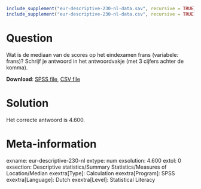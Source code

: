 ```{r, echo = FALSE, results = "hide"}
include_supplement("eur-descriptive-230-nl-data.sav", recursive = TRUE)
include_supplement("eur-descriptive-230-nl-data.csv", recursive = TRUE)
```

Question
========
Wat is de mediaan van de scores op het eindexamen frans (variabele: frans)? Schrijf je antwoord in het antwoordvakje (met 3 cijfers achter de komma).

**Download**: [SPSS file](eur-descriptive-230-nl-data.sav), [CSV file](eur-descriptive-230-nl-data.csv)


Solution
========
Het correcte antwoord is 4.600.


Meta-information
================
exname: eur-descriptive-230-nl
extype: num
exsolution: 4.600
extol: 0
exsection: Descriptive statistics/Summary Statistics/Measures of Location/Median
exextra[Type]: Calculation
exextra[Program]: SPSS
exextra[Language]: Dutch
exextra[Level]: Statistical Literacy